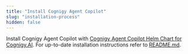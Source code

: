 ```yaml
---
title: "Install Cognigy Agent Copilot"
slug: "installation-process"
hidden: false
---
```



<AiCopilotInstallationNote/>

Install Cognigy Agent Copilot with [Cognigy Agent Copilot Helm Chart for Cognigy.AI](https://github.com/Cognigy/cognigy-agent-assist-helm-chart). For up-to-date installation instructions refer to [README.md](https://github.com/Cognigy/cognigy-agent-assist-helm-chart#readme).

